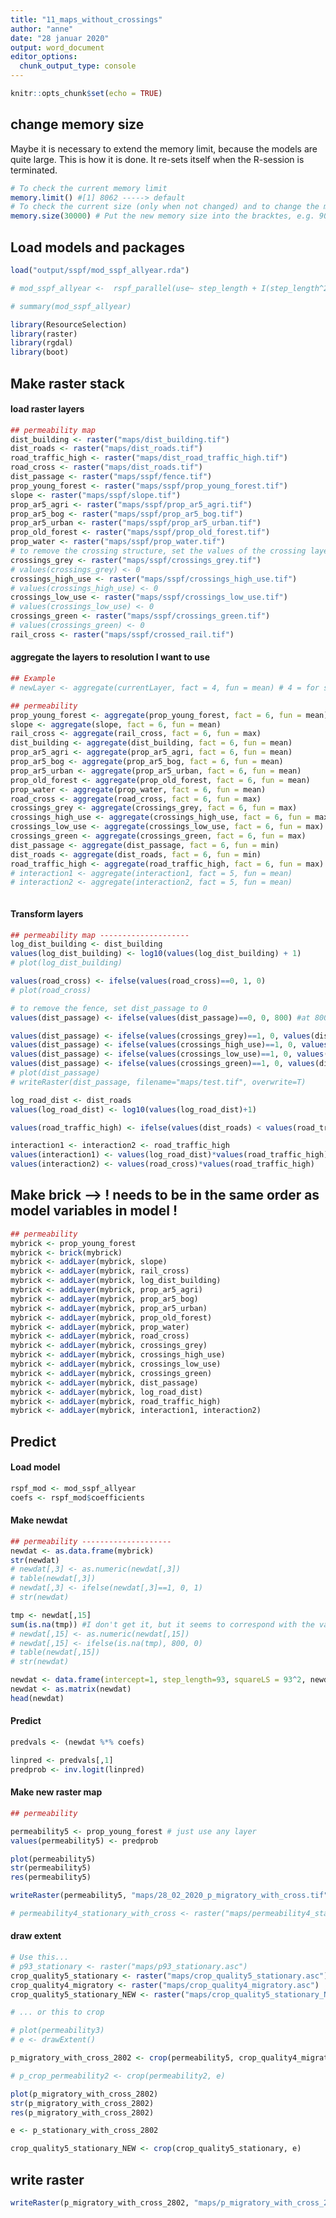 ```yaml
---
title: "11_maps_without_crossings"
author: "anne"
date: "28 januar 2020"
output: word_document
editor_options: 
  chunk_output_type: console
---
```


```r
knitr::opts_chunk$set(echo = TRUE)
```

## change memory size  
Maybe it is necessary to extend the memory limit, because the models are quite large.
This is how it is done. It re-sets itself when the R-session is terminated.
```r
# To check the current memory limit
memory.limit() #[1] 8062 -----> default
# To check the current size (only when not changed) and to change the memory limit
memory.size(30000) # Put the new memory size into the bracktes, e.g. 9000
```

## Load models and packages
```r
load("output/sspf/mod_sspf_allyear.rda")

# mod_sspf_allyear <-  rspf_parallel(use~ step_length + I(step_length^2) + prop_young_forest + slope + crossed_rail + log_dist_building + prop_ar5_agri +  prop_ar5_bog + prop_ar5_urban + prop_old_forest + prop_water + road_cross + crossing + dist_passage + log_road_dist + road_traffic_high + log_road_dist:road_traffic_high + road_cross:road_traffic_high, data=dat, inits=ints, m=dat$strat, B=99, cl=10, method= "Nelder-Mead", link="logit")

# summary(mod_sspf_allyear)

library(ResourceSelection)
library(raster)
library(rgdal)
library(boot)

```


## Make raster stack 

#### load raster layers
```r

## permeability map
dist_building <- raster("maps/dist_building.tif")
dist_roads <- raster("maps/dist_roads.tif")
road_traffic_high <- raster("maps/dist_road_traffic_high.tif")
road_cross <- raster("maps/dist_roads.tif")
dist_passage <- raster("maps/sspf/fence.tif")
prop_young_forest <- raster("maps/sspf/prop_young_forest.tif")
slope <- raster("maps/sspf/slope.tif")
prop_ar5_agri <- raster("maps/sspf/prop_ar5_agri.tif")
prop_ar5_bog <- raster("maps/sspf/prop_ar5_bog.tif")
prop_ar5_urban <- raster("maps/sspf/prop_ar5_urban.tif")
prop_old_forest <- raster("maps/sspf/prop_old_forest.tif")
prop_water <- raster("maps/sspf/prop_water.tif")
# to remove the crossing structure, set the values of the crossing layers to 0
crossings_grey <- raster("maps/sspf/crossings_grey.tif")
# values(crossings_grey) <- 0
crossings_high_use <- raster("maps/sspf/crossings_high_use.tif")
# values(crossings_high_use) <- 0
crossings_low_use <- raster("maps/sspf/crossings_low_use.tif")
# values(crossings_low_use) <- 0
crossings_green <- raster("maps/sspf/crossings_green.tif")
# values(crossings_green) <- 0
rail_cross <- raster("maps/sspf/crossed_rail.tif")


```


#### aggregate the layers to resolution I want to use 
```r
## Example
# newLayer <- aggregate(currentLayer, fact = 4, fun = mean) # 4 = for stationary, 6 for migratory, fun can be: mean, modal, min or max

## permeability
prop_young_forest <- aggregate(prop_young_forest, fact = 6, fun = mean)
slope <- aggregate(slope, fact = 6, fun = mean)
rail_cross <- aggregate(rail_cross, fact = 6, fun = max)
dist_building <- aggregate(dist_building, fact = 6, fun = mean)
prop_ar5_agri <- aggregate(prop_ar5_agri, fact = 6, fun = mean)
prop_ar5_bog <- aggregate(prop_ar5_bog, fact = 6, fun = mean)
prop_ar5_urban <- aggregate(prop_ar5_urban, fact = 6, fun = mean)
prop_old_forest <- aggregate(prop_old_forest, fact = 6, fun = mean)
prop_water <- aggregate(prop_water, fact = 6, fun = mean)
road_cross <- aggregate(road_cross, fact = 6, fun = max)
crossings_grey <- aggregate(crossings_grey, fact = 6, fun = max)
crossings_high_use <- aggregate(crossings_high_use, fact = 6, fun = max)
crossings_low_use <- aggregate(crossings_low_use, fact = 6, fun = max)
crossings_green <- aggregate(crossings_green, fact = 6, fun = max)
dist_passage <- aggregate(dist_passage, fact = 6, fun = min)
dist_roads <- aggregate(dist_roads, fact = 6, fun = min)
road_traffic_high <- aggregate(road_traffic_high, fact = 6, fun = max)
# interaction1 <- aggregate(interaction1, fact = 5, fun = mean)
# interaction2 <- aggregate(interaction2, fact = 5, fun = mean)



```


#### Transform layers 
```r

## permeability map --------------------
log_dist_building <- dist_building
values(log_dist_building) <- log10(values(log_dist_building) + 1)
# plot(log_dist_building)

values(road_cross) <- ifelse(values(road_cross)==0, 1, 0)
# plot(road_cross)

# to remove the fence, set dist_passage to 0
values(dist_passage) <- ifelse(values(dist_passage)==0, 0, 800) #at 800 any effect of the passage seems to be gone

values(dist_passage) <- ifelse(values(crossings_grey)==1, 0, values(dist_passage))
values(dist_passage) <- ifelse(values(crossings_high_use)==1, 0, values(dist_passage))
values(dist_passage) <- ifelse(values(crossings_low_use)==1, 0, values(dist_passage))
values(dist_passage) <- ifelse(values(crossings_green)==1, 0, values(dist_passage))
# plot(dist_passage)
# writeRaster(dist_passage, filename="maps/test.tif", overwrite=T)

log_road_dist <- dist_roads
values(log_road_dist) <- log10(values(log_road_dist)+1)

values(road_traffic_high) <- ifelse(values(dist_roads) < values(road_traffic_high),0,1)

interaction1 <- interaction2 <- road_traffic_high
values(interaction1) <- values(log_road_dist)*values(road_traffic_high)
values(interaction2) <- values(road_cross)*values(road_traffic_high)

```




## Make brick --> ! needs to be in the same order as model variables in model !
```r

## permeability
mybrick <- prop_young_forest
mybrick <- brick(mybrick)
mybrick <- addLayer(mybrick, slope)
mybrick <- addLayer(mybrick, rail_cross)
mybrick <- addLayer(mybrick, log_dist_building)
mybrick <- addLayer(mybrick, prop_ar5_agri)
mybrick <- addLayer(mybrick, prop_ar5_bog)
mybrick <- addLayer(mybrick, prop_ar5_urban)
mybrick <- addLayer(mybrick, prop_old_forest)
mybrick <- addLayer(mybrick, prop_water)
mybrick <- addLayer(mybrick, road_cross)
mybrick <- addLayer(mybrick, crossings_grey)
mybrick <- addLayer(mybrick, crossings_high_use)
mybrick <- addLayer(mybrick, crossings_low_use)
mybrick <- addLayer(mybrick, crossings_green)
mybrick <- addLayer(mybrick, dist_passage)
mybrick <- addLayer(mybrick, log_road_dist)
mybrick <- addLayer(mybrick, road_traffic_high)
mybrick <- addLayer(mybrick, interaction1, interaction2)

```



## Predict

#### Load model
```r

rspf_mod <- mod_sspf_allyear
coefs <- rspf_mod$coefficients

```

#### Make newdat
```r

## permeability --------------------
newdat <- as.data.frame(mybrick)
str(newdat)
# newdat[,3] <- as.numeric(newdat[,3])
# table(newdat[,3])
# newdat[,3] <- ifelse(newdat[,3]==1, 0, 1)
# str(newdat)

tmp <- newdat[,15]
sum(is.na(tmp)) #I don't get it, but it seems to correspond with the values of 800
# newdat[,15] <- as.numeric(newdat[,15])
# newdat[,15] <- ifelse(is.na(tmp), 800, 0)
# table(newdat[,15])
# str(newdat)

newdat <- data.frame(intercept=1, step_length=93, squareLS = 93^2, newdat)
newdat <- as.matrix(newdat)
head(newdat)

```

#### Predict
```r
predvals <- (newdat %*% coefs)

linpred <- predvals[,1]
predprob <- inv.logit(linpred)

```

#### Make new raster map
```r
## permeability

permeability5 <- prop_young_forest # just use any layer
values(permeability5) <- predprob

plot(permeability5)
str(permeability5)
res(permeability5)

writeRaster(permeability5, "maps/28_02_2020_p_migratory_with_cross.tif", overwrite = T)

# permeability4_stationary_with_cross <- raster("maps/permeability4_stationary_with_cross.tif")

```

#### draw extent
```r
# Use this...
# p93_stationary <- raster("maps/p93_stationary.asc")
crop_quality5_stationary <- raster("maps/crop_quality5_stationary.asc")
crop_quality4_migratory <- raster("maps/crop_quality4_migratory.asc")
crop_quality5_stationary_NEW <- raster("maps/crop_quality5_stationary_NEW.asc")

# ... or this to crop

# plot(permeability3)
# e <- drawExtent()

p_migratory_with_cross_2802 <- crop(permeability5, crop_quality4_migratory)

# p_crop_permeability2 <- crop(permeability2, e)

plot(p_migratory_with_cross_2802)
str(p_migratory_with_cross_2802)
res(p_migratory_with_cross_2802)

e <- p_stationary_with_cross_2802

crop_quality5_stationary_NEW <- crop(crop_quality5_stationary, e)

```

## write raster
```r
writeRaster(p_migratory_with_cross_2802, "maps/p_migratory_with_cross_2802.asc", overwrite = T)

```

